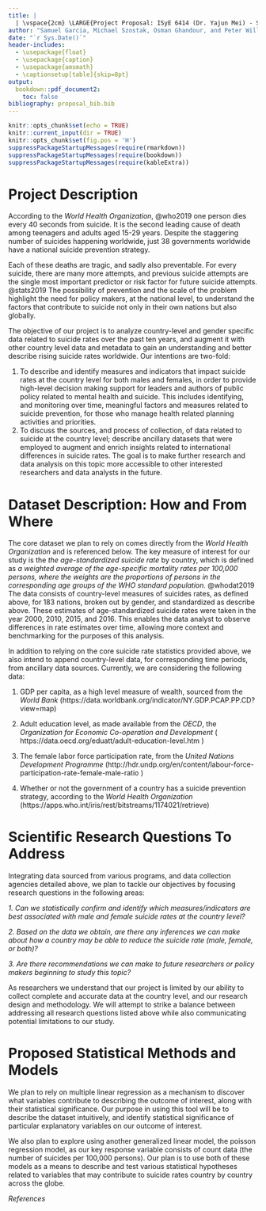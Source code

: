 ```yaml
---
title: |
  | \vspace{2cm} \LARGE{Project Proposal: ISyE 6414 (Dr. Yajun Mei) - Spring 2020}
author: "Samuel Garcia, Michael Szostak, Osman Ghandour, and Peter Williams"
date: "`r Sys.Date()`"
header-includes:
  - \usepackage{float}
  - \usepackage{caption} 
  - \usepackage{amsmath}
  - \captionsetup[table]{skip=8pt}
output:
  bookdown::pdf_document2: 
    toc: false
bibliography: proposal_bib.bib
---
```


```r
knitr::opts_chunk$set(echo = TRUE)
knitr::current_input(dir = TRUE)
knitr::opts_chunk$set(fig.pos = 'H')
suppressPackageStartupMessages(require(rmarkdown))
suppressPackageStartupMessages(require(bookdown))
suppressPackageStartupMessages(require(kableExtra))
```

# Project Description

According to the *World Health Organization*, @who2019 one person dies every 40 seconds from suicide. It is the second leading cause of death among teenagers and adults aged 15-29 years. Despite the staggering number of suicides happening worldwide, just 38 governments worldwide have a national suicide prevention strategy. 

Each of these deaths are tragic, and sadly also preventable. For every suicide, there are many more attempts, and previous suicide attempts are the single most important predictor or risk factor for future suicide attempts. @stats2019 The possibility of prevention and the scale of the problem highlight the need for policy makers, at the national level, to understand the factors that contribute to suicide not only in their own nations but also globally.  

The objective of our project is to analyze country-level and gender specific data related to suicide rates over the past ten years, and augment it with other country level data and metadata to gain an understanding and better describe rising suicide rates worldwide. Our intentions are two-fold: 

1. To describe and identify measures and indicators that impact suicide rates at the country level for both males and females, in order to provide high-level decision making support for leaders and authors of public policy related to mental health and suicide. This includes identifying, and monitoring over time, meaningful factors and measures related to suicide prevention, for those who manage health related planning activities and priorities.   
2. To discuss the sources, and process of collection, of data related to suicide at the country level; describe ancillary datasets that were employed to augment and enrich insights related to international differences in suicide rates. The goal is to make further research and data analysis on this topic more accessible to other interested researchers and data analysts in the future. 


# Dataset Description: How and From Where

The core dataset we plan to rely on comes directly from the *World Health Organization* and is referenced below.  The key measure of interest for our study is the *the age-standardized suicide rate* by country, which is defined as *a weighted average of the age-specific mortality rates per 100,000 persons, where the weights are the proportions of persons in the corresponding age groups of the WHO standard population.* @whodat2019 The data consists of country-level measures of suicides rates, as defined above, for $183$ nations, broken out by gender, and standardized as describe above. These estimates of age-standardized suicide rates were taken in the year $2000$, $2010$, $2015$, and $2016$. This enables the data analyst to observe differences in rate estimates over time, allowing more context and benchmarking for the purposes of this analysis. 

In addition to relying on the core suicide rate statistics provided above, we also intend to append country-level data, for corresponding time periods, from ancillary data sources. Currently, we are considering the following data: 

1. GDP per capita, as a high level measure of wealth, sourced from the *World Bank* 
(https://data.worldbank.org/indicator/NY.GDP.PCAP.PP.CD?view=map)

2. Adult education level, as made available from the *OECD*, the *Organization for Economic Co-operation and Development* 
( https://data.oecd.org/eduatt/adult-education-level.htm )

3. The female labor force participation rate, from the *United Nations Development Programme* 
(http://hdr.undp.org/en/content/labour-force-participation-rate-female-male-ratio )

4. Whether or not the government of a country has a suicide prevention strategy, according to the *World Health Organization* 
(https://apps.who.int/iris/rest/bitstreams/1174021/retrieve)

# Scientific Research Questions To Address

Integrating data sourced from various programs, and data collection agencies detailed above, we plan to tackle our objectives by focusing research questions in the following areas:  

*1. Can we statistically confirm and identify which measures/indicators are best associated with male and female suicide rates at the country level?*  

*2. Based on the data we obtain, are there any inferences we can make about how a country may be able to reduce the suicide rate (male, female, or both)?*  

*3. Are there recommendations we can make to future researchers or policy makers beginning to study this topic?*  

As researchers we understand that our project is limited by our ability to collect complete and accurate data at the country level, and our research design and methodology. We will attempt to strike a balance between addressing all research questions listed above while also communicating potential limitations to our study.   

# Proposed Statistical Methods and Models 

We plan to rely on multiple linear regression as a mechanism to discover what variables contribute to describing the outcome of interest, along with their statistical significance. Our purpose in using this tool will be to describe the dataset intuitively, and identify statistical significance of particular explanatory variables on our outcome of interest. 

We also plan to explore using another generalized linear model, the poisson regression model, as our key response variable consists of count data (the number of suicides per 100,000 persons). Our plan is to use both of these models as a means to describe and test various statistical hypotheses related to variables that may contribute to suicide rates country by country across the globe.  
  
*References*  
  



